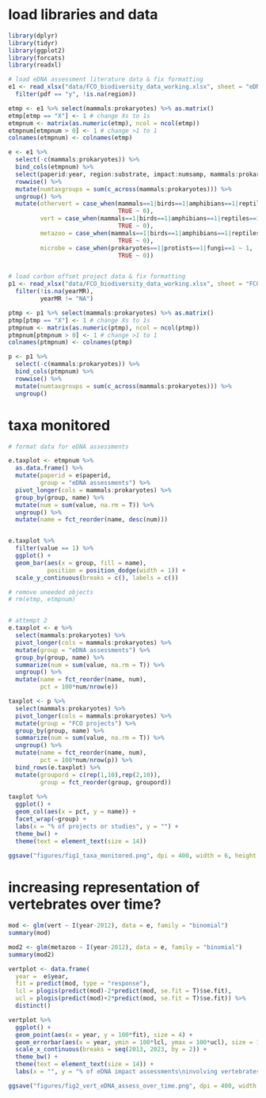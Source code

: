 # load libraries and data
```r
library(dplyr)
library(tidyr)
library(ggplot2)
library(forcats)
library(readxl)

# load eDNA assessment literature data & fix formatting
e1 <- read_xlsx("data/FCO_biodiversity_data_working.xlsx", sheet = "eDNA_assessment") %>%
  filter(pdf == "y", !is.na(region))

etmp <- e1 %>% select(mammals:prokaryotes) %>% as.matrix()
etmp[etmp == "X"] <- 1 # change Xs to 1s
etmpnum <- matrix(as.numeric(etmp), ncol = ncol(etmp))
etmpnum[etmpnum > 0] <- 1 # change >1 to 1
colnames(etmpnum) <- colnames(etmp)

e <- e1 %>%
  select(-c(mammals:prokaryotes)) %>%
  bind_cols(etmpnum) %>%
  select(paperid:year, region:substrate, impact:numsamp, mammals:prokaryotes, summary, title, journal, vol, num, pages) %>%
  rowwise() %>%
  mutate(numtaxgroups = sum(c_across(mammals:prokaryotes))) %>%
  ungroup() %>%
  mutate(othervert = case_when(mammals==1|birds==1|amphibians==1|reptiles==1 ~ 1,
                               TRUE ~ 0),
         vert = case_when(mammals==1|birds==1|amphibians==1|reptiles==1|fish==1 ~ 1,
                               TRUE ~ 0),
         metazoo = case_when(mammals==1|birds==1|amphibians==1|reptiles==1|fish==1|invertebrates==1 ~ 1,
                               TRUE ~ 0),
         microbe = case_when(prokaryotes==1|protists==1|fungi==1 ~ 1,
                               TRUE ~ 0))


# load carbon offset project data & fix formatting
p1 <- read_xlsx("data/FCO_biodiversity_data_working.xlsx", sheet = "FCO_projects") %>%
  filter(!is.na(yearMR),
         yearMR != "NA")

ptmp <- p1 %>% select(mammals:prokaryotes) %>% as.matrix()
ptmp[ptmp == "X"] <- 1 # change Xs to 1s
ptmpnum <- matrix(as.numeric(ptmp), ncol = ncol(ptmp))
ptmpnum[ptmpnum > 0] <- 1 # change >1 to 1
colnames(ptmpnum) <- colnames(ptmp)

p <- p1 %>%
  select(-c(mammals:prokaryotes)) %>%
  bind_cols(ptmpnum) %>%
  rowwise() %>%
  mutate(numtaxgroups = sum(c_across(mammals:prokaryotes))) %>%
  ungroup()
```
# taxa monitored
```r
# format data for eDNA assessments

e.taxplot <- etmpnum %>%
  as.data.frame() %>%
  mutate(paperid = e$paperid,
         group = "eDNA assessments") %>%
  pivot_longer(cols = mammals:prokaryotes) %>% 
  group_by(group, name) %>%
  mutate(num = sum(value, na.rm = T)) %>%
  ungroup() %>%
  mutate(name = fct_reorder(name, desc(num)))


e.taxplot %>%
  filter(value == 1) %>%
  ggplot() +
  geom_bar(aes(x = group, fill = name),
           position = position_dodge(width = 1)) +
  scale_y_continuous(breaks = c(), labels = c())

# remove uneeded objects
# rm(etmp, etmpnum)


# attempt 2
e.taxplot <- e %>%
  select(mammals:prokaryotes) %>%
  pivot_longer(cols = mammals:prokaryotes) %>% 
  mutate(group = "eDNA assessments") %>%
  group_by(group, name) %>%
  summarize(num = sum(value, na.rm = T)) %>%
  ungroup() %>%
  mutate(name = fct_reorder(name, num),
         pct = 100*num/nrow(e)) 

taxplot <- p %>%
  select(mammals:prokaryotes) %>%
  pivot_longer(cols = mammals:prokaryotes) %>% 
  mutate(group = "FCO projects") %>%
  group_by(group, name) %>%
  summarize(num = sum(value, na.rm = T)) %>%
  ungroup() %>%
  mutate(name = fct_reorder(name, num),
         pct = 100*num/nrow(p)) %>%
  bind_rows(e.taxplot) %>%
  mutate(groupord = c(rep(1,10),rep(2,10)),
         group = fct_reorder(group, groupord))
  
taxplot %>%
  ggplot() +
  geom_col(aes(x = pct, y = name)) +
  facet_wrap(~group) +
  labs(x = "% of projects or studies", y = "") +
  theme_bw() +
  theme(text = element_text(size = 14))
  
ggsave("figures/fig1_taxa_monitored.png", dpi = 400, width = 6, height = 4)
```
# increasing representation of vertebrates over time?
```r

mod <- glm(vert ~ I(year-2012), data = e, family = "binomial")
summary(mod)

mod2 <- glm(metazoo ~ I(year-2012), data = e, family = "binomial")
summary(mod2)

vertplot <- data.frame(
  year =  e$year,
  fit = predict(mod, type = "response"),
  lcl = plogis(predict(mod)-2*predict(mod, se.fit = T)$se.fit),
  ucl = plogis(predict(mod)+2*predict(mod, se.fit = T)$se.fit)) %>%
  distinct()

vertplot %>%
  ggplot() +
  geom_point(aes(x = year, y = 100*fit), size = 4) +
  geom_errorbar(aes(x = year, ymin = 100*lcl, ymax = 100*ucl), size = 1, width = 0) +
  scale_x_continuous(breaks = seq(2013, 2023, by = 2)) +
  theme_bw() +
  theme(text = element_text(size = 14)) +
  labs(x = "", y = "% of eDNA impact assessments\ninvolving vertebrates")

ggsave("figures/fig2_vert_eDNA_assess_over_time.png", dpi = 400, width = 4, height = 4)
```



